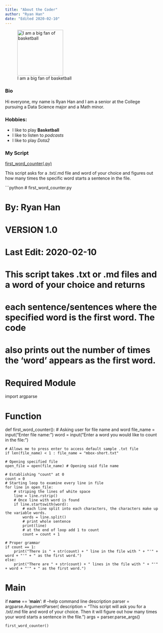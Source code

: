 ```yaml
---
title: "About the Coder"
author: "Ryan Han"
date: "Edited 2020-02-10"  
---
```


![ I am a big fan of basketball ](https://upload.wikimedia.org/wikipedia/commons/thumb/4/4f/Basketball_pictogram.svg/300px-Basketball_pictogram.svg.png "Basketball"){width=150 height=150}

### **Bio**
   Hi everyone, my name is Ryan Han and I am a senior at the College
    pursuing a Data Science major and a Math minor.

### **Hobbies**:
  - I like to play **Basketball**
  - I like to listen to _podcasts_
  - I like to play *Dota2*

### My Script
[first_word_counter(.py)](scripts/first_word_counter.py)

This script asks for a .txt/.md file and word of your choice and figures out how many times the specific word starts a sentence in the file.

```python
# first_word_counter.py

# By: Ryan Han

# VERSION 1.0

# Last Edit: 2020-02-10

# This script takes .txt or .md files and a word of your choice and returns
# each sentence/sentences where the specified word is the first word. The code
# also prints out the number of times the 'word' appears as the first word.

####################
# Required Module  #
####################
import argparse

####################
#    Function      #
####################

def first_word_counter():
    # Asking user for file name and word
    file_name = input("Enter file name: ")
    word = input("Enter a word you would like to count in the file: ")

    # Allows me to press enter to access default sample .txt file
    if len(file_name) < 1 : file_name = "mbox-short.txt"

    # Opening specified file
    open_file = open(file_name) # Opening said file name

    # Establishing "count" at 0
    count = 0
    # Starting loop to examine every line in file
    for line in open_file:
        # striping the lines of white space
        line = line.rstrip()
        # Once line with word is found
        if line.startswith(word):
            # each line split into each characters, the characters make up the variable words.
            words = line.split()
            # print whole sentence
            print(line)
            # at the end of loop add 1 to count
            count = count + 1

    # Proper grammar
    if count == 1:
        print("There is " + str(count) + " line in the file with " + "'" + word + "'" + " as the first word.")
    else:
        print("There are " + str(count) + " lines in the file with " + "'" + word + "'" + " as the first word.")

###################
#      Main       #
###################
if __name__ == '__main__':
    # --help command line description
    parser = argparse.ArgumentParser(
    description = "This script will ask you for a .txt/.md file and word of your choice. Then it will figure out how many times your word starts a sentence in the file.")
    args = parser.parse_args()

    first_word_counter()
